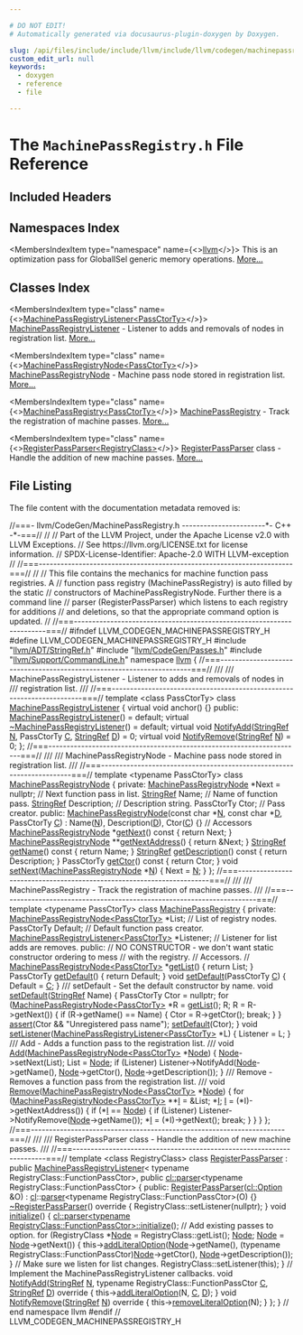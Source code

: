 ```yaml
---

# DO NOT EDIT!
# Automatically generated via docusaurus-plugin-doxygen by Doxygen.

slug: /api/files/include/include/llvm/include/llvm/codegen/machinepassregistry-h
custom_edit_url: null
keywords:
  - doxygen
  - reference
  - file

---
```





# The `MachinePassRegistry.h` File Reference

<DoxygenPage pluginConfig={pluginConfig}>



## Included Headers

<IncludesList>
<IncludesListItem
  filePath="llvm/ADT/StringRef.h"
  permalink="/docs/api/files/include/include/llvm/include/llvm/adt/stringref-h"
  isLocal="true" />
<IncludesListItem
  filePath="llvm/CodeGen/Passes.h"
  permalink="/docs/api/files/include/include/llvm/include/llvm/codegen/passes-h"
  isLocal="true" />
<IncludesListItem
  filePath="llvm/Support/CommandLine.h"
  permalink="/docs/api/files/include/include/llvm/include/llvm/support/commandline-h"
  isLocal="true" />
</IncludesList>

## Namespaces Index

<MembersIndex>

<MembersIndexItem
  type="namespace"
  name={<><a href="/docs/api/namespaces/llvm">llvm</a></>}>
This is an optimization pass for GlobalISel generic memory operations. <a href="/docs/api/namespaces/llvm/#details">More...</a>
</MembersIndexItem>

</MembersIndex>

## Classes Index

<MembersIndex>

<MembersIndexItem
  type="class"
  name={<><a href="/docs/api/classes/llvm/machinepassregistrylistener">MachinePassRegistryListener&lt;PassCtorTy&gt;</a></>}>
<a href="/docs/api/classes/llvm/machinepassregistrylistener">MachinePassRegistryListener</a> - Listener to adds and removals of nodes in registration list. <a href="/docs/api/classes/llvm/machinepassregistrylistener/#details">More...</a>
</MembersIndexItem>

<MembersIndexItem
  type="class"
  name={<><a href="/docs/api/classes/llvm/machinepassregistrynode">MachinePassRegistryNode&lt;PassCtorTy&gt;</a></>}>
<a href="/docs/api/classes/llvm/machinepassregistrynode">MachinePassRegistryNode</a> - Machine pass node stored in registration list. <a href="/docs/api/classes/llvm/machinepassregistrynode/#details">More...</a>
</MembersIndexItem>

<MembersIndexItem
  type="class"
  name={<><a href="/docs/api/classes/llvm/machinepassregistry">MachinePassRegistry&lt;PassCtorTy&gt;</a></>}>
<a href="/docs/api/classes/llvm/machinepassregistry">MachinePassRegistry</a> - Track the registration of machine passes. <a href="/docs/api/classes/llvm/machinepassregistry/#details">More...</a>
</MembersIndexItem>

<MembersIndexItem
  type="class"
  name={<><a href="/docs/api/classes/llvm/registerpassparser">RegisterPassParser&lt;RegistryClass&gt;</a></>}>
<a href="/docs/api/classes/llvm/registerpassparser">RegisterPassParser</a> class - Handle the addition of new machine passes. <a href="/docs/api/classes/llvm/registerpassparser/#details">More...</a>
</MembersIndexItem>

</MembersIndex>


## File Listing

The file content with the documentation metadata removed is:

<ProgramListing>

<Link id="l00001" /><CodeLine lineNumber="1"><Highlight kind="comment">//===- llvm/CodeGen/MachinePassRegistry.h -----------------------&#42;- C++ -&#42;-===//</Highlight><Highlight kind="normal"></Highlight></CodeLine>
<Link id="l00002" /><CodeLine lineNumber="2"><Highlight kind="normal"></Highlight><Highlight kind="comment">//</Highlight><Highlight kind="normal"></Highlight></CodeLine>
<Link id="l00003" /><CodeLine lineNumber="3"><Highlight kind="normal"></Highlight><Highlight kind="comment">// Part of the LLVM Project, under the Apache License v2.0 with LLVM Exceptions.</Highlight><Highlight kind="normal"></Highlight></CodeLine>
<Link id="l00004" /><CodeLine lineNumber="4"><Highlight kind="normal"></Highlight><Highlight kind="comment">// See https://llvm.org/LICENSE.txt for license information.</Highlight><Highlight kind="normal"></Highlight></CodeLine>
<Link id="l00005" /><CodeLine lineNumber="5"><Highlight kind="normal"></Highlight><Highlight kind="comment">// SPDX-License-Identifier: Apache-2.0 WITH LLVM-exception</Highlight><Highlight kind="normal"></Highlight></CodeLine>
<Link id="l00006" /><CodeLine lineNumber="6"><Highlight kind="normal"></Highlight><Highlight kind="comment">//</Highlight><Highlight kind="normal"></Highlight></CodeLine>
<Link id="l00007" /><CodeLine lineNumber="7"><Highlight kind="normal"></Highlight><Highlight kind="comment">//===----------------------------------------------------------------------===//</Highlight><Highlight kind="normal"></Highlight></CodeLine>
<Link id="l00008" /><CodeLine lineNumber="8"><Highlight kind="normal"></Highlight><Highlight kind="comment">//</Highlight><Highlight kind="normal"></Highlight></CodeLine>
<Link id="l00009" /><CodeLine lineNumber="9"><Highlight kind="normal"></Highlight><Highlight kind="comment">// This file contains the mechanics for machine function pass registries.  A</Highlight><Highlight kind="normal"></Highlight></CodeLine>
<Link id="l00010" /><CodeLine lineNumber="10"><Highlight kind="normal"></Highlight><Highlight kind="comment">// function pass registry (MachinePassRegistry) is auto filled by the static</Highlight><Highlight kind="normal"></Highlight></CodeLine>
<Link id="l00011" /><CodeLine lineNumber="11"><Highlight kind="normal"></Highlight><Highlight kind="comment">// constructors of MachinePassRegistryNode.  Further there is a command line</Highlight><Highlight kind="normal"></Highlight></CodeLine>
<Link id="l00012" /><CodeLine lineNumber="12"><Highlight kind="normal"></Highlight><Highlight kind="comment">// parser (RegisterPassParser) which listens to each registry for additions</Highlight><Highlight kind="normal"></Highlight></CodeLine>
<Link id="l00013" /><CodeLine lineNumber="13"><Highlight kind="normal"></Highlight><Highlight kind="comment">// and deletions, so that the appropriate command option is updated.</Highlight><Highlight kind="normal"></Highlight></CodeLine>
<Link id="l00014" /><CodeLine lineNumber="14"><Highlight kind="normal"></Highlight><Highlight kind="comment">//</Highlight><Highlight kind="normal"></Highlight></CodeLine>
<Link id="l00015" /><CodeLine lineNumber="15"><Highlight kind="normal"></Highlight><Highlight kind="comment">//===----------------------------------------------------------------------===//</Highlight><Highlight kind="normal"></Highlight></CodeLine>
<Link id="l00016" /><CodeLine lineNumber="16"><Highlight kind="normal"></Highlight></CodeLine>
<Link id="l00017" /><CodeLine lineNumber="17"><Highlight kind="normal"></Highlight><Highlight kind="preprocessor">#ifndef LLVM&#95;CODEGEN&#95;MACHINEPASSREGISTRY&#95;H</Highlight><Highlight kind="normal"></Highlight></CodeLine>
<Link id="l00018" /><CodeLine lineNumber="18"><Highlight kind="normal"></Highlight><Highlight kind="preprocessor">#define LLVM&#95;CODEGEN&#95;MACHINEPASSREGISTRY&#95;H</Highlight><Highlight kind="normal"></Highlight></CodeLine>
<Link id="l00019" /><CodeLine lineNumber="19"><Highlight kind="normal"></Highlight></CodeLine>
<Link id="l00020" /><CodeLine lineNumber="20"><Highlight kind="normal"></Highlight><Highlight kind="preprocessor">#include &quot;<a href="/docs/api/files/include/include/llvm/include/llvm/adt/stringref-h">llvm/ADT/StringRef.h</a>&quot;</Highlight><Highlight kind="normal"></Highlight></CodeLine>
<Link id="l00021" /><CodeLine lineNumber="21"><Highlight kind="normal"></Highlight><Highlight kind="preprocessor">#include &quot;<a href="/docs/api/files/include/include/llvm/include/llvm/codegen/passes-h">llvm/CodeGen/Passes.h</a>&quot;</Highlight><Highlight kind="normal"></Highlight></CodeLine>
<Link id="l00022" /><CodeLine lineNumber="22"><Highlight kind="normal"></Highlight><Highlight kind="preprocessor">#include &quot;<a href="/docs/api/files/include/include/llvm/include/llvm/support/commandline-h">llvm/Support/CommandLine.h</a>&quot;</Highlight><Highlight kind="normal"></Highlight></CodeLine>
<Link id="l00023" /><CodeLine lineNumber="23"><Highlight kind="normal"></Highlight></CodeLine>
<Link id="l00024" /><CodeLine lineNumber="24"><Highlight kind="normal"></Highlight><Highlight kind="keyword">namespace </Highlight><Highlight kind="normal"><a href="/docs/api/namespaces/llvm">llvm</a> &#123;</Highlight></CodeLine>
<Link id="l00025" /><CodeLine lineNumber="25"><Highlight kind="normal"></Highlight></CodeLine>
<Link id="l00026" /><CodeLine lineNumber="26"><Highlight kind="normal"></Highlight><Highlight kind="comment">//===----------------------------------------------------------------------===//</Highlight><Highlight kind="comment"></Highlight></CodeLine>
<Link id="l00027" /><CodeLine lineNumber="27"><Highlight kind="comment">///</Highlight></CodeLine>
<Link id="l00028" /><CodeLine lineNumber="28"><Highlight kind="comment">/// MachinePassRegistryListener - Listener to adds and removals of nodes in</Highlight></CodeLine>
<Link id="l00029" /><CodeLine lineNumber="29"><Highlight kind="comment">/// registration list.</Highlight></CodeLine>
<Link id="l00030" /><CodeLine lineNumber="30"><Highlight kind="comment">///</Highlight><Highlight kind="normal"></Highlight></CodeLine>
<Link id="l00031" /><CodeLine lineNumber="31"><Highlight kind="normal"></Highlight><Highlight kind="comment">//===----------------------------------------------------------------------===//</Highlight><Highlight kind="normal"></Highlight></CodeLine>
<Link id="l00032" /><CodeLine lineNumber="32" lineLink="/docs/api/classes/llvm/machinepassregistrylistener"><Highlight kind="normal"></Highlight><Highlight kind="keyword">template</Highlight><Highlight kind="normal"> &lt;</Highlight><Highlight kind="keyword">class</Highlight><Highlight kind="normal"> PassCtorTy&gt; </Highlight><Highlight kind="keyword">class </Highlight><Highlight kind="normal"><a href="/docs/api/classes/llvm/machinepassregistrylistener/#ac16c89fdd821b7cb1566d10a65ba67de">MachinePassRegistryListener</a> &#123;</Highlight></CodeLine>
<Link id="l00033" /><CodeLine lineNumber="33"><Highlight kind="normal">  </Highlight><Highlight kind="keyword">virtual</Highlight><Highlight kind="normal"> </Highlight><Highlight kind="keywordtype">void</Highlight><Highlight kind="normal"> anchor() &#123;&#125;</Highlight></CodeLine>
<Link id="l00034" /><CodeLine lineNumber="34"><Highlight kind="normal"></Highlight></CodeLine>
<Link id="l00035" /><CodeLine lineNumber="35"><Highlight kind="normal"></Highlight><Highlight kind="keyword">public</Highlight><Highlight kind="normal">:</Highlight></CodeLine>
<Link id="l00036" /><CodeLine lineNumber="36" lineLink="/docs/api/classes/llvm/machinepassregistrylistener/#ac16c89fdd821b7cb1566d10a65ba67de"><Highlight kind="normal">  <a href="/docs/api/classes/llvm/machinepassregistrylistener/#ac16c89fdd821b7cb1566d10a65ba67de">MachinePassRegistryListener</a>() = </Highlight><Highlight kind="keywordflow">default</Highlight><Highlight kind="normal">;</Highlight></CodeLine>
<Link id="l00037" /><CodeLine lineNumber="37" lineLink="/docs/api/classes/llvm/machinepassregistrylistener/#ac6278bfcde8edb8fb9b0f8062c0b6c2d"><Highlight kind="normal">  </Highlight><Highlight kind="keyword">virtual</Highlight><Highlight kind="normal"> <a href="/docs/api/classes/llvm/machinepassregistrylistener/#ac6278bfcde8edb8fb9b0f8062c0b6c2d">~MachinePassRegistryListener</a>() = </Highlight><Highlight kind="keywordflow">default</Highlight><Highlight kind="normal">;</Highlight></CodeLine>
<Link id="l00038" /><CodeLine lineNumber="38"><Highlight kind="normal"></Highlight></CodeLine>
<Link id="l00039" /><CodeLine lineNumber="39" lineLink="/docs/api/classes/llvm/machinepassregistrylistener/#ae1682ead618694c47edd3eeeed34d568"><Highlight kind="normal">  </Highlight><Highlight kind="keyword">virtual</Highlight><Highlight kind="normal"> </Highlight><Highlight kind="keywordtype">void</Highlight><Highlight kind="normal"> <a href="/docs/api/classes/llvm/machinepassregistrylistener/#ae1682ead618694c47edd3eeeed34d568">NotifyAdd</a>(<a href="/docs/api/classes/llvm/stringref">StringRef</a> <a href="/docs/api/files/lib/lib/support/regcomp-c/#a0240ac851181b84ac374872dc5434ee4">N</a>, PassCtorTy <a href="/docs/api/namespaces/llvm/callingconv/#ac6aa1387c4375260e2468eb5a77fdb4cafd841a49aec1539bc88abc8ff9e170fb">C</a>, <a href="/docs/api/classes/llvm/stringref">StringRef</a> <a href="/docs/api/files/lib/lib/ir/builtingcs-cpp/#a6a9f043784cf87001c84980afa76da82">D</a>) = 0;</Highlight></CodeLine>
<Link id="l00040" /><CodeLine lineNumber="40" lineLink="/docs/api/classes/llvm/machinepassregistrylistener/#ad6fa44abecf62f7dd090f50eb4342001"><Highlight kind="normal">  </Highlight><Highlight kind="keyword">virtual</Highlight><Highlight kind="normal"> </Highlight><Highlight kind="keywordtype">void</Highlight><Highlight kind="normal"> <a href="/docs/api/classes/llvm/machinepassregistrylistener/#ad6fa44abecf62f7dd090f50eb4342001">NotifyRemove</a>(<a href="/docs/api/classes/llvm/stringref">StringRef</a> <a href="/docs/api/files/lib/lib/support/regcomp-c/#a0240ac851181b84ac374872dc5434ee4">N</a>) = 0;</Highlight></CodeLine>
<Link id="l00041" /><CodeLine lineNumber="41"><Highlight kind="normal">&#125;;</Highlight></CodeLine>
<Link id="l00042" /><CodeLine lineNumber="42"><Highlight kind="normal"></Highlight></CodeLine>
<Link id="l00043" /><CodeLine lineNumber="43"><Highlight kind="normal"></Highlight><Highlight kind="comment">//===----------------------------------------------------------------------===//</Highlight><Highlight kind="comment"></Highlight></CodeLine>
<Link id="l00044" /><CodeLine lineNumber="44"><Highlight kind="comment">///</Highlight></CodeLine>
<Link id="l00045" /><CodeLine lineNumber="45"><Highlight kind="comment">/// MachinePassRegistryNode - Machine pass node stored in registration list.</Highlight></CodeLine>
<Link id="l00046" /><CodeLine lineNumber="46"><Highlight kind="comment">///</Highlight><Highlight kind="normal"></Highlight></CodeLine>
<Link id="l00047" /><CodeLine lineNumber="47"><Highlight kind="normal"></Highlight><Highlight kind="comment">//===----------------------------------------------------------------------===//</Highlight><Highlight kind="normal"></Highlight></CodeLine>
<Link id="l00048" /><CodeLine lineNumber="48" lineLink="/docs/api/classes/llvm/machinepassregistrynode"><Highlight kind="normal"></Highlight><Highlight kind="keyword">template</Highlight><Highlight kind="normal"> &lt;</Highlight><Highlight kind="keyword">typename</Highlight><Highlight kind="normal"> PassCtorTy&gt; </Highlight><Highlight kind="keyword">class </Highlight><Highlight kind="normal"><a href="/docs/api/classes/llvm/machinepassregistrynode/#a8587f6cac52094711e570462f5fc659d">MachinePassRegistryNode</a> &#123;</Highlight></CodeLine>
<Link id="l00049" /><CodeLine lineNumber="49"><Highlight kind="normal"></Highlight><Highlight kind="keyword">private</Highlight><Highlight kind="normal">:</Highlight></CodeLine>
<Link id="l00050" /><CodeLine lineNumber="50"><Highlight kind="normal">  <a href="/docs/api/classes/llvm/machinepassregistrynode/#a8587f6cac52094711e570462f5fc659d">MachinePassRegistryNode</a> &#42;Next = </Highlight><Highlight kind="keyword">nullptr</Highlight><Highlight kind="normal">; </Highlight><Highlight kind="comment">// Next function pass in list.</Highlight><Highlight kind="normal"></Highlight></CodeLine>
<Link id="l00051" /><CodeLine lineNumber="51"><Highlight kind="normal">  <a href="/docs/api/classes/llvm/stringref">StringRef</a> Name;                       </Highlight><Highlight kind="comment">// Name of function pass.</Highlight><Highlight kind="normal"></Highlight></CodeLine>
<Link id="l00052" /><CodeLine lineNumber="52"><Highlight kind="normal">  <a href="/docs/api/classes/llvm/stringref">StringRef</a> Description;                </Highlight><Highlight kind="comment">// Description string.</Highlight><Highlight kind="normal"></Highlight></CodeLine>
<Link id="l00053" /><CodeLine lineNumber="53"><Highlight kind="normal">  PassCtorTy Ctor;                      </Highlight><Highlight kind="comment">// Pass creator.</Highlight><Highlight kind="normal"></Highlight></CodeLine>
<Link id="l00054" /><CodeLine lineNumber="54"><Highlight kind="normal"></Highlight></CodeLine>
<Link id="l00055" /><CodeLine lineNumber="55"><Highlight kind="normal"></Highlight><Highlight kind="keyword">public</Highlight><Highlight kind="normal">:</Highlight></CodeLine>
<Link id="l00056" /><CodeLine lineNumber="56" lineLink="/docs/api/classes/llvm/machinepassregistrynode/#a8587f6cac52094711e570462f5fc659d"><Highlight kind="normal">  <a href="/docs/api/classes/llvm/machinepassregistrynode/#a8587f6cac52094711e570462f5fc659d">MachinePassRegistryNode</a>(</Highlight><Highlight kind="keyword">const</Highlight><Highlight kind="normal"> </Highlight><Highlight kind="keywordtype">char</Highlight><Highlight kind="normal"> &#42;<a href="/docs/api/files/lib/lib/support/regcomp-c/#a0240ac851181b84ac374872dc5434ee4">N</a>, </Highlight><Highlight kind="keyword">const</Highlight><Highlight kind="normal"> </Highlight><Highlight kind="keywordtype">char</Highlight><Highlight kind="normal"> &#42;<a href="/docs/api/files/lib/lib/ir/builtingcs-cpp/#a6a9f043784cf87001c84980afa76da82">D</a>, PassCtorTy <a href="/docs/api/namespaces/llvm/callingconv/#ac6aa1387c4375260e2468eb5a77fdb4cafd841a49aec1539bc88abc8ff9e170fb">C</a>)</Highlight></CodeLine>
<Link id="l00057" /><CodeLine lineNumber="57"><Highlight kind="normal">      : Name(<a href="/docs/api/files/lib/lib/support/regcomp-c/#a0240ac851181b84ac374872dc5434ee4">N</a>), Description(<a href="/docs/api/files/lib/lib/ir/builtingcs-cpp/#a6a9f043784cf87001c84980afa76da82">D</a>), Ctor(<a href="/docs/api/namespaces/llvm/callingconv/#ac6aa1387c4375260e2468eb5a77fdb4cafd841a49aec1539bc88abc8ff9e170fb">C</a>) &#123;&#125;</Highlight></CodeLine>
<Link id="l00058" /><CodeLine lineNumber="58"><Highlight kind="normal"></Highlight></CodeLine>
<Link id="l00059" /><CodeLine lineNumber="59"><Highlight kind="normal">  </Highlight><Highlight kind="comment">// Accessors</Highlight><Highlight kind="normal"></Highlight></CodeLine>
<Link id="l00060" /><CodeLine lineNumber="60" lineLink="/docs/api/classes/llvm/machinepassregistrynode/#a9230c536c8593b8158fa1d786eb20f9e"><Highlight kind="normal">  <a href="/docs/api/classes/llvm/machinepassregistrynode/#a8587f6cac52094711e570462f5fc659d">MachinePassRegistryNode</a> &#42;<a href="/docs/api/classes/llvm/machinepassregistrynode/#a9230c536c8593b8158fa1d786eb20f9e">getNext</a>()</Highlight><Highlight kind="keyword">      const </Highlight><Highlight kind="normal">&#123; </Highlight><Highlight kind="keywordflow">return</Highlight><Highlight kind="normal"> Next; &#125;</Highlight></CodeLine>
<Link id="l00061" /><CodeLine lineNumber="61" lineLink="/docs/api/classes/llvm/machinepassregistrynode/#aeccc1e7e313f7107739a839907357c1b"><Highlight kind="normal">  <a href="/docs/api/classes/llvm/machinepassregistrynode/#a8587f6cac52094711e570462f5fc659d">MachinePassRegistryNode</a> &#42;&#42;<a href="/docs/api/classes/llvm/machinepassregistrynode/#aeccc1e7e313f7107739a839907357c1b">getNextAddress</a>()    &#123; </Highlight><Highlight kind="keywordflow">return</Highlight><Highlight kind="normal"> &amp;Next; &#125;</Highlight></CodeLine>
<Link id="l00062" /><CodeLine lineNumber="62" lineLink="/docs/api/classes/llvm/machinepassregistrynode/#a79fe26a5cb19ca9743cf7301f749e9b6"><Highlight kind="normal">  <a href="/docs/api/classes/llvm/stringref">StringRef</a> <a href="/docs/api/classes/llvm/machinepassregistrynode/#a79fe26a5cb19ca9743cf7301f749e9b6">getName</a>()</Highlight><Highlight kind="keyword">                   const </Highlight><Highlight kind="normal">&#123; </Highlight><Highlight kind="keywordflow">return</Highlight><Highlight kind="normal"> Name; &#125;</Highlight></CodeLine>
<Link id="l00063" /><CodeLine lineNumber="63" lineLink="/docs/api/classes/llvm/machinepassregistrynode/#a3918b5fa18b3423fcc9d54df77a1b963"><Highlight kind="normal">  <a href="/docs/api/classes/llvm/stringref">StringRef</a> <a href="/docs/api/classes/llvm/machinepassregistrynode/#a3918b5fa18b3423fcc9d54df77a1b963">getDescription</a>()</Highlight><Highlight kind="keyword">            const </Highlight><Highlight kind="normal">&#123; </Highlight><Highlight kind="keywordflow">return</Highlight><Highlight kind="normal"> Description; &#125;</Highlight></CodeLine>
<Link id="l00064" /><CodeLine lineNumber="64" lineLink="/docs/api/classes/llvm/machinepassregistrynode/#a5f5189e275516e33b9e90f540ef6698a"><Highlight kind="normal">  PassCtorTy <a href="/docs/api/classes/llvm/machinepassregistrynode/#a5f5189e275516e33b9e90f540ef6698a">getCtor</a>()</Highlight><Highlight kind="keyword"> const </Highlight><Highlight kind="normal">&#123; </Highlight><Highlight kind="keywordflow">return</Highlight><Highlight kind="normal"> Ctor; &#125;</Highlight></CodeLine>
<Link id="l00065" /><CodeLine lineNumber="65" lineLink="/docs/api/classes/llvm/machinepassregistrynode/#a6ae0fbb1c2f2da1b38ebde04acee8a7a"><Highlight kind="normal">  </Highlight><Highlight kind="keywordtype">void</Highlight><Highlight kind="normal"> <a href="/docs/api/classes/llvm/machinepassregistrynode/#a6ae0fbb1c2f2da1b38ebde04acee8a7a">setNext</a>(<a href="/docs/api/classes/llvm/machinepassregistrynode/#a8587f6cac52094711e570462f5fc659d">MachinePassRegistryNode</a> &#42;<a href="/docs/api/files/lib/lib/support/regcomp-c/#a0240ac851181b84ac374872dc5434ee4">N</a>)      &#123; Next = <a href="/docs/api/files/lib/lib/support/regcomp-c/#a0240ac851181b84ac374872dc5434ee4">N</a>; &#125;</Highlight></CodeLine>
<Link id="l00066" /><CodeLine lineNumber="66"><Highlight kind="normal">&#125;;</Highlight></CodeLine>
<Link id="l00067" /><CodeLine lineNumber="67"><Highlight kind="normal"></Highlight></CodeLine>
<Link id="l00068" /><CodeLine lineNumber="68"><Highlight kind="normal"></Highlight><Highlight kind="comment">//===----------------------------------------------------------------------===//</Highlight><Highlight kind="comment"></Highlight></CodeLine>
<Link id="l00069" /><CodeLine lineNumber="69"><Highlight kind="comment">///</Highlight></CodeLine>
<Link id="l00070" /><CodeLine lineNumber="70"><Highlight kind="comment">/// MachinePassRegistry - Track the registration of machine passes.</Highlight></CodeLine>
<Link id="l00071" /><CodeLine lineNumber="71"><Highlight kind="comment">///</Highlight><Highlight kind="normal"></Highlight></CodeLine>
<Link id="l00072" /><CodeLine lineNumber="72"><Highlight kind="normal"></Highlight><Highlight kind="comment">//===----------------------------------------------------------------------===//</Highlight><Highlight kind="normal"></Highlight></CodeLine>
<Link id="l00073" /><CodeLine lineNumber="73" lineLink="/docs/api/classes/llvm/machinepassregistry"><Highlight kind="normal"></Highlight><Highlight kind="keyword">template</Highlight><Highlight kind="normal"> &lt;</Highlight><Highlight kind="keyword">typename</Highlight><Highlight kind="normal"> PassCtorTy&gt; </Highlight><Highlight kind="keyword">class </Highlight><Highlight kind="normal"><a href="/docs/api/classes/llvm/machinepassregistry">MachinePassRegistry</a> &#123;</Highlight></CodeLine>
<Link id="l00074" /><CodeLine lineNumber="74"><Highlight kind="normal"></Highlight><Highlight kind="keyword">private</Highlight><Highlight kind="normal">:</Highlight></CodeLine>
<Link id="l00075" /><CodeLine lineNumber="75"><Highlight kind="normal">  <a href="/docs/api/classes/llvm/machinepassregistrynode">MachinePassRegistryNode&lt;PassCtorTy&gt;</a> &#42;List; </Highlight><Highlight kind="comment">// List of registry nodes.</Highlight><Highlight kind="normal"></Highlight></CodeLine>
<Link id="l00076" /><CodeLine lineNumber="76"><Highlight kind="normal">  PassCtorTy Default;                        </Highlight><Highlight kind="comment">// Default function pass creator.</Highlight><Highlight kind="normal"></Highlight></CodeLine>
<Link id="l00077" /><CodeLine lineNumber="77"><Highlight kind="normal">  <a href="/docs/api/classes/llvm/machinepassregistrylistener">MachinePassRegistryListener&lt;PassCtorTy&gt;</a></Highlight></CodeLine>
<Link id="l00078" /><CodeLine lineNumber="78"><Highlight kind="normal">      &#42;Listener; </Highlight><Highlight kind="comment">// Listener for list adds are removes.</Highlight><Highlight kind="normal"></Highlight></CodeLine>
<Link id="l00079" /><CodeLine lineNumber="79"><Highlight kind="normal"></Highlight></CodeLine>
<Link id="l00080" /><CodeLine lineNumber="80"><Highlight kind="normal"></Highlight><Highlight kind="keyword">public</Highlight><Highlight kind="normal">:</Highlight></CodeLine>
<Link id="l00081" /><CodeLine lineNumber="81"><Highlight kind="normal">  </Highlight><Highlight kind="comment">// NO CONSTRUCTOR - we don&#39;t want static constructor ordering to mess</Highlight><Highlight kind="normal"></Highlight></CodeLine>
<Link id="l00082" /><CodeLine lineNumber="82"><Highlight kind="normal">  </Highlight><Highlight kind="comment">// with the registry.</Highlight><Highlight kind="normal"></Highlight></CodeLine>
<Link id="l00083" /><CodeLine lineNumber="83"><Highlight kind="normal"></Highlight></CodeLine>
<Link id="l00084" /><CodeLine lineNumber="84"><Highlight kind="normal">  </Highlight><Highlight kind="comment">// Accessors.</Highlight><Highlight kind="normal"></Highlight></CodeLine>
<Link id="l00085" /><CodeLine lineNumber="85"><Highlight kind="normal">  </Highlight><Highlight kind="comment">//</Highlight><Highlight kind="normal"></Highlight></CodeLine>
<Link id="l00086" /><CodeLine lineNumber="86" lineLink="/docs/api/classes/llvm/machinepassregistry/#ac8d7991bdabf5560460758cadbe23572"><Highlight kind="normal">  <a href="/docs/api/classes/llvm/machinepassregistrynode">MachinePassRegistryNode&lt;PassCtorTy&gt;</a> &#42;<a href="/docs/api/classes/llvm/machinepassregistry/#ac8d7991bdabf5560460758cadbe23572">getList</a>() &#123; </Highlight><Highlight kind="keywordflow">return</Highlight><Highlight kind="normal"> List; &#125;</Highlight></CodeLine>
<Link id="l00087" /><CodeLine lineNumber="87" lineLink="/docs/api/classes/llvm/machinepassregistry/#a073eab5a9827e67f765f286e34b516ec"><Highlight kind="normal">  PassCtorTy <a href="/docs/api/classes/llvm/machinepassregistry/#a073eab5a9827e67f765f286e34b516ec">getDefault</a>() &#123; </Highlight><Highlight kind="keywordflow">return</Highlight><Highlight kind="normal"> Default; &#125;</Highlight></CodeLine>
<Link id="l00088" /><CodeLine lineNumber="88" lineLink="/docs/api/classes/llvm/machinepassregistry/#ace15a267baeec87abacd2eb856fb4a9d"><Highlight kind="normal">  </Highlight><Highlight kind="keywordtype">void</Highlight><Highlight kind="normal"> <a href="/docs/api/classes/llvm/machinepassregistry/#ace15a267baeec87abacd2eb856fb4a9d">setDefault</a>(PassCtorTy <a href="/docs/api/namespaces/llvm/callingconv/#ac6aa1387c4375260e2468eb5a77fdb4cafd841a49aec1539bc88abc8ff9e170fb">C</a>) &#123; Default = <a href="/docs/api/namespaces/llvm/callingconv/#ac6aa1387c4375260e2468eb5a77fdb4cafd841a49aec1539bc88abc8ff9e170fb">C</a>; &#125;</Highlight><Highlight kind="comment"></Highlight></CodeLine>
<Link id="l00089" /><CodeLine lineNumber="89"><Highlight kind="comment">  /// setDefault - Set the default constructor by name.</Highlight><Highlight kind="normal"></Highlight></CodeLine>
<Link id="l00090" /><CodeLine lineNumber="90" lineLink="/docs/api/classes/llvm/machinepassregistry/#ae8d39b722a94eb48e48861c993b7e33e"><Highlight kind="normal">  </Highlight><Highlight kind="keywordtype">void</Highlight><Highlight kind="normal"> <a href="/docs/api/classes/llvm/machinepassregistry/#ae8d39b722a94eb48e48861c993b7e33e">setDefault</a>(<a href="/docs/api/classes/llvm/stringref">StringRef</a> Name) &#123;</Highlight></CodeLine>
<Link id="l00091" /><CodeLine lineNumber="91"><Highlight kind="normal">    PassCtorTy Ctor = </Highlight><Highlight kind="keyword">nullptr</Highlight><Highlight kind="normal">;</Highlight></CodeLine>
<Link id="l00092" /><CodeLine lineNumber="92"><Highlight kind="normal">    </Highlight><Highlight kind="keywordflow">for</Highlight><Highlight kind="normal"> (<a href="/docs/api/classes/llvm/machinepassregistrynode">MachinePassRegistryNode&lt;PassCtorTy&gt;</a> &#42;R = <a href="/docs/api/classes/llvm/machinepassregistry/#ac8d7991bdabf5560460758cadbe23572">getList</a>(); R;</Highlight></CodeLine>
<Link id="l00093" /><CodeLine lineNumber="93"><Highlight kind="normal">         R = R-&gt;getNext()) &#123;</Highlight></CodeLine>
<Link id="l00094" /><CodeLine lineNumber="94"><Highlight kind="normal">      </Highlight><Highlight kind="keywordflow">if</Highlight><Highlight kind="normal"> (R-&gt;getName() == Name) &#123;</Highlight></CodeLine>
<Link id="l00095" /><CodeLine lineNumber="95"><Highlight kind="normal">        Ctor = R-&gt;getCtor();</Highlight></CodeLine>
<Link id="l00096" /><CodeLine lineNumber="96"><Highlight kind="normal">        </Highlight><Highlight kind="keywordflow">break</Highlight><Highlight kind="normal">;</Highlight></CodeLine>
<Link id="l00097" /><CodeLine lineNumber="97"><Highlight kind="normal">      &#125;</Highlight></CodeLine>
<Link id="l00098" /><CodeLine lineNumber="98"><Highlight kind="normal">    &#125;</Highlight></CodeLine>
<Link id="l00099" /><CodeLine lineNumber="99"><Highlight kind="normal">    <a href="/docs/api/files/lib/lib/target/lib/target/amdgpu/silowercontrolflow-cpp/#a4868c5d81c5ccc98c47aeab6244346a0">assert</a>(Ctor &amp;&amp; </Highlight><Highlight kind="stringliteral">&quot;Unregistered pass name&quot;</Highlight><Highlight kind="normal">);</Highlight></CodeLine>
<Link id="l00100" /><CodeLine lineNumber="100"><Highlight kind="normal">    <a href="/docs/api/classes/llvm/machinepassregistry/#ace15a267baeec87abacd2eb856fb4a9d">setDefault</a>(Ctor);</Highlight></CodeLine>
<Link id="l00101" /><CodeLine lineNumber="101"><Highlight kind="normal">  &#125;</Highlight></CodeLine>
<Link id="l00102" /><CodeLine lineNumber="102" lineLink="/docs/api/classes/llvm/machinepassregistry/#aa104d6a0f818d3c7e11e75454b48e0da"><Highlight kind="normal">  </Highlight><Highlight kind="keywordtype">void</Highlight><Highlight kind="normal"> <a href="/docs/api/classes/llvm/machinepassregistry/#aa104d6a0f818d3c7e11e75454b48e0da">setListener</a>(<a href="/docs/api/classes/llvm/machinepassregistrylistener">MachinePassRegistryListener&lt;PassCtorTy&gt;</a> &#42;L) &#123; Listener = L; &#125;</Highlight></CodeLine>
<Link id="l00103" /><CodeLine lineNumber="103"><Highlight kind="normal"></Highlight><Highlight kind="comment"></Highlight></CodeLine>
<Link id="l00104" /><CodeLine lineNumber="104"><Highlight kind="comment">  /// Add - Adds a function pass to the registration list.</Highlight></CodeLine>
<Link id="l00105" /><CodeLine lineNumber="105"><Highlight kind="comment">  ///</Highlight><Highlight kind="normal"></Highlight></CodeLine>
<Link id="l00106" /><CodeLine lineNumber="106" lineLink="/docs/api/classes/llvm/machinepassregistry/#aa80421e945cdea892c18b93e9d3cc94d"><Highlight kind="normal">  </Highlight><Highlight kind="keywordtype">void</Highlight><Highlight kind="normal"> <a href="/docs/api/classes/llvm/machinepassregistry/#aa80421e945cdea892c18b93e9d3cc94d">Add</a>(<a href="/docs/api/classes/llvm/machinepassregistrynode">MachinePassRegistryNode&lt;PassCtorTy&gt;</a> &#42;<a href="/docs/api/classes/node">Node</a>) &#123;</Highlight></CodeLine>
<Link id="l00107" /><CodeLine lineNumber="107"><Highlight kind="normal">    <a href="/docs/api/classes/node">Node</a>-&gt;setNext(List);</Highlight></CodeLine>
<Link id="l00108" /><CodeLine lineNumber="108"><Highlight kind="normal">    List = <a href="/docs/api/classes/node">Node</a>;</Highlight></CodeLine>
<Link id="l00109" /><CodeLine lineNumber="109"><Highlight kind="normal">    </Highlight><Highlight kind="keywordflow">if</Highlight><Highlight kind="normal"> (Listener)</Highlight></CodeLine>
<Link id="l00110" /><CodeLine lineNumber="110"><Highlight kind="normal">      Listener-&gt;NotifyAdd(<a href="/docs/api/classes/node">Node</a>-&gt;getName(), <a href="/docs/api/classes/node">Node</a>-&gt;getCtor(),</Highlight></CodeLine>
<Link id="l00111" /><CodeLine lineNumber="111"><Highlight kind="normal">                          <a href="/docs/api/classes/node">Node</a>-&gt;getDescription());</Highlight></CodeLine>
<Link id="l00112" /><CodeLine lineNumber="112"><Highlight kind="normal">  &#125;</Highlight></CodeLine>
<Link id="l00113" /><CodeLine lineNumber="113"><Highlight kind="normal"></Highlight><Highlight kind="comment"></Highlight></CodeLine>
<Link id="l00114" /><CodeLine lineNumber="114"><Highlight kind="comment">  /// Remove - Removes a function pass from the registration list.</Highlight></CodeLine>
<Link id="l00115" /><CodeLine lineNumber="115"><Highlight kind="comment">  ///</Highlight><Highlight kind="normal"></Highlight></CodeLine>
<Link id="l00116" /><CodeLine lineNumber="116" lineLink="/docs/api/classes/llvm/machinepassregistry/#a8421b496f7df3a3b9a79fb5a470f79ff"><Highlight kind="normal">  </Highlight><Highlight kind="keywordtype">void</Highlight><Highlight kind="normal"> <a href="/docs/api/classes/llvm/machinepassregistry/#a8421b496f7df3a3b9a79fb5a470f79ff">Remove</a>(<a href="/docs/api/classes/llvm/machinepassregistrynode">MachinePassRegistryNode&lt;PassCtorTy&gt;</a> &#42;<a href="/docs/api/classes/node">Node</a>) &#123;</Highlight></CodeLine>
<Link id="l00117" /><CodeLine lineNumber="117"><Highlight kind="normal">    </Highlight><Highlight kind="keywordflow">for</Highlight><Highlight kind="normal"> (<a href="/docs/api/classes/llvm/machinepassregistrynode">MachinePassRegistryNode&lt;PassCtorTy&gt;</a> &#42;&#42;<a href="/docs/api/files/lib/lib/support/md5-cpp/#ac0eafdc9ee161b71e7af98af736952fd">I</a> = &amp;List; &#42;<a href="/docs/api/files/lib/lib/support/md5-cpp/#ac0eafdc9ee161b71e7af98af736952fd">I</a>;</Highlight></CodeLine>
<Link id="l00118" /><CodeLine lineNumber="118"><Highlight kind="normal">         <a href="/docs/api/files/lib/lib/support/md5-cpp/#ac0eafdc9ee161b71e7af98af736952fd">I</a> = (&#42;I)-&gt;getNextAddress()) &#123;</Highlight></CodeLine>
<Link id="l00119" /><CodeLine lineNumber="119"><Highlight kind="normal">      </Highlight><Highlight kind="keywordflow">if</Highlight><Highlight kind="normal"> (&#42;<a href="/docs/api/files/lib/lib/support/md5-cpp/#ac0eafdc9ee161b71e7af98af736952fd">I</a> == <a href="/docs/api/classes/node">Node</a>) &#123;</Highlight></CodeLine>
<Link id="l00120" /><CodeLine lineNumber="120"><Highlight kind="normal">        </Highlight><Highlight kind="keywordflow">if</Highlight><Highlight kind="normal"> (Listener)</Highlight></CodeLine>
<Link id="l00121" /><CodeLine lineNumber="121"><Highlight kind="normal">          Listener-&gt;NotifyRemove(<a href="/docs/api/classes/node">Node</a>-&gt;getName());</Highlight></CodeLine>
<Link id="l00122" /><CodeLine lineNumber="122"><Highlight kind="normal">        &#42;<a href="/docs/api/files/lib/lib/support/md5-cpp/#ac0eafdc9ee161b71e7af98af736952fd">I</a> = (&#42;I)-&gt;getNext();</Highlight></CodeLine>
<Link id="l00123" /><CodeLine lineNumber="123"><Highlight kind="normal">        </Highlight><Highlight kind="keywordflow">break</Highlight><Highlight kind="normal">;</Highlight></CodeLine>
<Link id="l00124" /><CodeLine lineNumber="124"><Highlight kind="normal">      &#125;</Highlight></CodeLine>
<Link id="l00125" /><CodeLine lineNumber="125"><Highlight kind="normal">    &#125;</Highlight></CodeLine>
<Link id="l00126" /><CodeLine lineNumber="126"><Highlight kind="normal">  &#125;</Highlight></CodeLine>
<Link id="l00127" /><CodeLine lineNumber="127"><Highlight kind="normal">&#125;;</Highlight></CodeLine>
<Link id="l00128" /><CodeLine lineNumber="128"><Highlight kind="normal"></Highlight></CodeLine>
<Link id="l00129" /><CodeLine lineNumber="129"><Highlight kind="normal"></Highlight><Highlight kind="comment">//===----------------------------------------------------------------------===//</Highlight><Highlight kind="comment"></Highlight></CodeLine>
<Link id="l00130" /><CodeLine lineNumber="130"><Highlight kind="comment">///</Highlight></CodeLine>
<Link id="l00131" /><CodeLine lineNumber="131"><Highlight kind="comment">/// RegisterPassParser class - Handle the addition of new machine passes.</Highlight></CodeLine>
<Link id="l00132" /><CodeLine lineNumber="132"><Highlight kind="comment">///</Highlight><Highlight kind="normal"></Highlight></CodeLine>
<Link id="l00133" /><CodeLine lineNumber="133"><Highlight kind="normal"></Highlight><Highlight kind="comment">//===----------------------------------------------------------------------===//</Highlight><Highlight kind="normal"></Highlight></CodeLine>
<Link id="l00134" /><CodeLine lineNumber="134"><Highlight kind="normal"></Highlight><Highlight kind="keyword">template</Highlight><Highlight kind="normal"> &lt;</Highlight><Highlight kind="keyword">class</Highlight><Highlight kind="normal"> RegistryClass&gt;</Highlight></CodeLine>
<Link id="l00135" /><CodeLine lineNumber="135" lineLink="/docs/api/classes/llvm/registerpassparser"><Highlight kind="normal"></Highlight><Highlight kind="keyword">class </Highlight><Highlight kind="normal"><a href="/docs/api/classes/llvm/registerpassparser/#ad139fa3d8df23f14e6f6960941d50000">RegisterPassParser</a></Highlight></CodeLine>
<Link id="l00136" /><CodeLine lineNumber="136"><Highlight kind="normal">    : </Highlight><Highlight kind="keyword">public</Highlight><Highlight kind="normal"> <a href="/docs/api/classes/llvm/machinepassregistrylistener/#ac16c89fdd821b7cb1566d10a65ba67de">MachinePassRegistryListener</a>&lt;</Highlight></CodeLine>
<Link id="l00137" /><CodeLine lineNumber="137"><Highlight kind="normal">          typename RegistryClass::FunctionPassCtor&gt;,</Highlight></CodeLine>
<Link id="l00138" /><CodeLine lineNumber="138"><Highlight kind="normal">      </Highlight><Highlight kind="keyword">public</Highlight><Highlight kind="normal"> <a href="/docs/api/classes/llvm/cl/parser">cl::parser</a>&lt;typename RegistryClass::FunctionPassCtor&gt; &#123;</Highlight></CodeLine>
<Link id="l00139" /><CodeLine lineNumber="139"><Highlight kind="normal"></Highlight><Highlight kind="keyword">public</Highlight><Highlight kind="normal">:</Highlight></CodeLine>
<Link id="l00140" /><CodeLine lineNumber="140" lineLink="/docs/api/classes/llvm/registerpassparser/#ad139fa3d8df23f14e6f6960941d50000"><Highlight kind="normal">  <a href="/docs/api/classes/llvm/registerpassparser/#ad139fa3d8df23f14e6f6960941d50000">RegisterPassParser</a>(<a href="/docs/api/classes/llvm/cl/option">cl::Option</a> &amp;O)</Highlight></CodeLine>
<Link id="l00141" /><CodeLine lineNumber="141"><Highlight kind="normal">      : <a href="/docs/api/namespaces/llvm/cl">cl</a>::<a href="/docs/api/classes/llvm/cl/parser/#a5438381d402f2464672bc4e355f36bc7">parser</a>&lt;typename RegistryClass::FunctionPassCtor&gt;(O) &#123;&#125;</Highlight></CodeLine>
<Link id="l00142" /><CodeLine lineNumber="142" lineLink="/docs/api/classes/llvm/registerpassparser/#ad6034e3a5fd80654e3063852a01a1734"><Highlight kind="normal">  <a href="/docs/api/classes/llvm/registerpassparser/#ad6034e3a5fd80654e3063852a01a1734">~RegisterPassParser</a>()</Highlight><Highlight kind="keyword"> override </Highlight><Highlight kind="normal">&#123; RegistryClass::setListener(</Highlight><Highlight kind="keyword">nullptr</Highlight><Highlight kind="normal">); &#125;</Highlight></CodeLine>
<Link id="l00143" /><CodeLine lineNumber="143"><Highlight kind="normal"></Highlight></CodeLine>
<Link id="l00144" /><CodeLine lineNumber="144" lineLink="/docs/api/classes/llvm/registerpassparser/#a8d98c598d758e9d5f2c8a7baf178682c"><Highlight kind="normal">  </Highlight><Highlight kind="keywordtype">void</Highlight><Highlight kind="normal"> <a href="/docs/api/classes/llvm/registerpassparser/#a8d98c598d758e9d5f2c8a7baf178682c">initialize</a>() &#123;</Highlight></CodeLine>
<Link id="l00145" /><CodeLine lineNumber="145"><Highlight kind="normal">    <a href="/docs/api/classes/llvm/cl/generic-parser-base/#a2fb37938d38dab1c7762a16d9745db81">cl::parser&lt;typename RegistryClass::FunctionPassCtor&gt;::initialize</a>();</Highlight></CodeLine>
<Link id="l00146" /><CodeLine lineNumber="146"><Highlight kind="normal"></Highlight></CodeLine>
<Link id="l00147" /><CodeLine lineNumber="147"><Highlight kind="normal">    </Highlight><Highlight kind="comment">// Add existing passes to option.</Highlight><Highlight kind="normal"></Highlight></CodeLine>
<Link id="l00148" /><CodeLine lineNumber="148"><Highlight kind="normal">    </Highlight><Highlight kind="keywordflow">for</Highlight><Highlight kind="normal"> (RegistryClass &#42;<a href="/docs/api/classes/node">Node</a> = RegistryClass::getList();</Highlight></CodeLine>
<Link id="l00149" /><CodeLine lineNumber="149"><Highlight kind="normal">         <a href="/docs/api/classes/node">Node</a>; <a href="/docs/api/classes/node">Node</a> = <a href="/docs/api/classes/node">Node</a>-&gt;getNext()) &#123;</Highlight></CodeLine>
<Link id="l00150" /><CodeLine lineNumber="150"><Highlight kind="normal">      this-&gt;<a href="/docs/api/classes/llvm/cl/parser/#aaac324ffab0b82b56ecef773f3531d02">addLiteralOption</a>(<a href="/docs/api/classes/node">Node</a>-&gt;getName(),</Highlight></CodeLine>
<Link id="l00151" /><CodeLine lineNumber="151"><Highlight kind="normal">                      (</Highlight><Highlight kind="keyword">typename</Highlight><Highlight kind="normal"> RegistryClass::FunctionPassCtor)<a href="/docs/api/classes/node">Node</a>-&gt;getCtor(),</Highlight></CodeLine>
<Link id="l00152" /><CodeLine lineNumber="152"><Highlight kind="normal">                             <a href="/docs/api/classes/node">Node</a>-&gt;getDescription());</Highlight></CodeLine>
<Link id="l00153" /><CodeLine lineNumber="153"><Highlight kind="normal">    &#125;</Highlight></CodeLine>
<Link id="l00154" /><CodeLine lineNumber="154"><Highlight kind="normal"></Highlight></CodeLine>
<Link id="l00155" /><CodeLine lineNumber="155"><Highlight kind="normal">    </Highlight><Highlight kind="comment">// Make sure we listen for list changes.</Highlight><Highlight kind="normal"></Highlight></CodeLine>
<Link id="l00156" /><CodeLine lineNumber="156"><Highlight kind="normal">    RegistryClass::setListener(</Highlight><Highlight kind="keyword">this</Highlight><Highlight kind="normal">);</Highlight></CodeLine>
<Link id="l00157" /><CodeLine lineNumber="157"><Highlight kind="normal">  &#125;</Highlight></CodeLine>
<Link id="l00158" /><CodeLine lineNumber="158"><Highlight kind="normal"></Highlight></CodeLine>
<Link id="l00159" /><CodeLine lineNumber="159"><Highlight kind="normal">  </Highlight><Highlight kind="comment">// Implement the MachinePassRegistryListener callbacks.</Highlight><Highlight kind="normal"></Highlight></CodeLine>
<Link id="l00160" /><CodeLine lineNumber="160" lineLink="/docs/api/classes/llvm/registerpassparser/#ad7d78a3306ad32831dd941f12be8d80d"><Highlight kind="normal">  </Highlight><Highlight kind="keywordtype">void</Highlight><Highlight kind="normal"> <a href="/docs/api/classes/llvm/registerpassparser/#ad7d78a3306ad32831dd941f12be8d80d">NotifyAdd</a>(<a href="/docs/api/classes/llvm/stringref">StringRef</a> <a href="/docs/api/files/lib/lib/support/regcomp-c/#a0240ac851181b84ac374872dc5434ee4">N</a>, </Highlight><Highlight kind="keyword">typename</Highlight><Highlight kind="normal"> RegistryClass::FunctionPassCtor <a href="/docs/api/namespaces/llvm/callingconv/#ac6aa1387c4375260e2468eb5a77fdb4cafd841a49aec1539bc88abc8ff9e170fb">C</a>,</Highlight></CodeLine>
<Link id="l00161" /><CodeLine lineNumber="161"><Highlight kind="normal">                 <a href="/docs/api/classes/llvm/stringref">StringRef</a> <a href="/docs/api/files/lib/lib/ir/builtingcs-cpp/#a6a9f043784cf87001c84980afa76da82">D</a>)</Highlight><Highlight kind="keyword"> override </Highlight><Highlight kind="normal">&#123;</Highlight></CodeLine>
<Link id="l00162" /><CodeLine lineNumber="162"><Highlight kind="normal">    this-&gt;<a href="/docs/api/classes/llvm/cl/parser/#aaac324ffab0b82b56ecef773f3531d02">addLiteralOption</a>(N, <a href="/docs/api/namespaces/llvm/callingconv/#ac6aa1387c4375260e2468eb5a77fdb4cafd841a49aec1539bc88abc8ff9e170fb">C</a>, <a href="/docs/api/files/lib/lib/ir/builtingcs-cpp/#a6a9f043784cf87001c84980afa76da82">D</a>);</Highlight></CodeLine>
<Link id="l00163" /><CodeLine lineNumber="163"><Highlight kind="normal">  &#125;</Highlight></CodeLine>
<Link id="l00164" /><CodeLine lineNumber="164" lineLink="/docs/api/classes/llvm/registerpassparser/#a43ebe67ad48876c782ee0d206c1498ec"><Highlight kind="normal">  </Highlight><Highlight kind="keywordtype">void</Highlight><Highlight kind="normal"> <a href="/docs/api/classes/llvm/registerpassparser/#a43ebe67ad48876c782ee0d206c1498ec">NotifyRemove</a>(<a href="/docs/api/classes/llvm/stringref">StringRef</a> <a href="/docs/api/files/lib/lib/support/regcomp-c/#a0240ac851181b84ac374872dc5434ee4">N</a>)</Highlight><Highlight kind="keyword"> override </Highlight><Highlight kind="normal">&#123;</Highlight></CodeLine>
<Link id="l00165" /><CodeLine lineNumber="165"><Highlight kind="normal">    this-&gt;<a href="/docs/api/classes/llvm/cl/parser/#a5ad1b91cd29cc60251f10f3fd4c6e563">removeLiteralOption</a>(N);</Highlight></CodeLine>
<Link id="l00166" /><CodeLine lineNumber="166"><Highlight kind="normal">  &#125;</Highlight></CodeLine>
<Link id="l00167" /><CodeLine lineNumber="167"><Highlight kind="normal">&#125;;</Highlight></CodeLine>
<Link id="l00168" /><CodeLine lineNumber="168"><Highlight kind="normal"></Highlight></CodeLine>
<Link id="l00169" /><CodeLine lineNumber="169"><Highlight kind="normal">&#125; </Highlight><Highlight kind="comment">// end namespace llvm</Highlight><Highlight kind="normal"></Highlight></CodeLine>
<Link id="l00170" /><CodeLine lineNumber="170"><Highlight kind="normal"></Highlight></CodeLine>
<Link id="l00171" /><CodeLine lineNumber="171"><Highlight kind="normal"></Highlight><Highlight kind="preprocessor">#endif </Highlight><Highlight kind="comment">// LLVM&#95;CODEGEN&#95;MACHINEPASSREGISTRY&#95;H</Highlight><Highlight kind="normal"></Highlight></CodeLine>

</ProgramListing>


</DoxygenPage>

